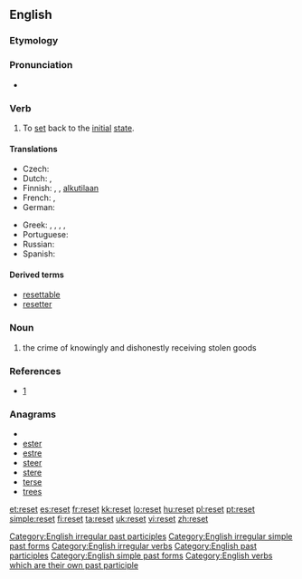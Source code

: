 {{wikipedia|dab=reset}}
==English==

===Etymology===
{{prefix|re|set}}

===Pronunciation===
* {{IPA|/ɹiː'sεt/}}
*: {{rhymes|ɛt}}

===Verb===
{{en-verb|resets|resetting|reset}}

# To [[set]] back to the [[initial]] [[state]].  

====Translations====
{{trans-top|to set back to the initial state}}
* Czech: {{t|cs|resetovat}}
*Dutch: {{t|nl|herinitialiseren}},  {{t-|nl|terugstellen}}
*Finnish: {{t-|fi|nollata}}, {{t|fi|resetoida}}, {{t+|fi|asettaa}} [[alkutila|alkutilaan]]
*French: {{t|fr|remettre à zéro}}, {{t+|fr|réinitialiser}}
*German: {{t-|de|zurücksetzen}}
{{trans-mid}}
* Greek: {{t|el|επαναφέρω|tr=epanaféro|sc=Grek}}, {{t|el|ανατάσσω|tr=anatásso|sc=Grek}}, {{t|el|επανατοποθετώ|tr=epanatopothetó|sc=Grek}}, {{t|el|ξαναβάζω|tr=xanavázo|sc=Grek}}, {{t|el|ρυθμίζω εκ νέου|tr=rythmízo ek néou|sc=Grek}}
*Portuguese: {{t-|pt|reiniciar}}
* Russian: {{t|ru|перезагружать}}
*Spanish: {{t-|es|reiniciar}}
{{trans-bottom}}

====Derived terms====
*[[resettable]]
*[[resetter]]

[[Category:English irregular past participles]]
[[Category:English irregular simple past forms]]
[[Category:English irregular verbs]]
[[Category:English past participles]]
[[Category:English simple past forms]]
[[Category:English verbs which are their own past participle]]

===Noun===
{{en-noun}}

# {{context|Scots law}} the crime of knowingly and dishonestly receiving stolen goods

===References===
* [http://www.police-information.co.uk/legislation/legislationindexsco.html#reset]

===Anagrams===
* {{alphagram|eerst}}
* [[ester#English|ester]]
* [[estre#English|estre]]
* [[steer#English|steer]]
* [[stere#English|stere]]
* [[terse#English|terse]]
* [[trees#English|trees]]

[[et:reset]]
[[es:reset]]
[[fr:reset]]
[[kk:reset]]
[[lo:reset]]
[[hu:reset]]
[[pl:reset]]
[[pt:reset]]
[[simple:reset]]
[[fi:reset]]
[[ta:reset]]
[[uk:reset]]
[[vi:reset]]
[[zh:reset]]